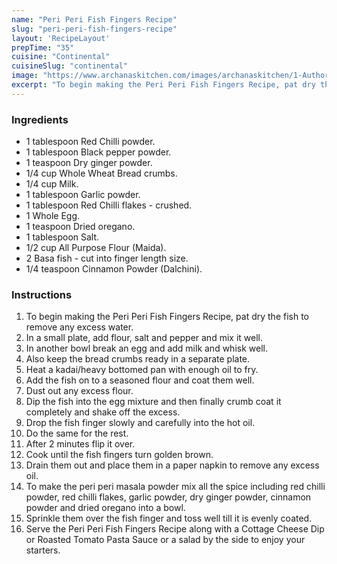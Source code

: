 ---
name: "Peri Peri Fish Fingers Recipe"
slug: "peri-peri-fish-fingers-recipe"
layout: 'RecipeLayout'
prepTime: "35"
cuisine: "Continental"
cuisineSlug: "continental"
image: "https://www.archanaskitchen.com/images/archanaskitchen/1-Author/sibyl-archanaskitchen.com/Peri_Peri_Fish_Fingers_Recipe_.jpg"
excerpt: "To begin making the Peri Peri Fish Fingers Recipe, pat dry the fish to remove any excess water"
---

### Ingredients

- 1 tablespoon Red Chilli powder.
- 1 tablespoon Black pepper powder.
- 1 teaspoon Dry ginger powder.
- 1/4 cup Whole Wheat Bread crumbs.
- 1/4 cup Milk.
- 1 tablespoon Garlic powder.
- 1 tablespoon Red Chilli flakes - crushed.
- 1 Whole Egg.
- 1 teaspoon Dried oregano.
- 1 tablespoon Salt.
- 1/2 cup All Purpose Flour (Maida).
- 2 Basa fish - cut into finger length size.
- 1/4 teaspoon Cinnamon Powder (Dalchini).

### Instructions

1. To begin making the Peri Peri Fish Fingers Recipe, pat dry the fish to remove any excess water.
1. In a small plate, add flour, salt and pepper and mix it well.
1. In another bowl break an egg and add milk and whisk well.
1. Also keep the bread crumbs ready in a separate plate.
1. Heat a kadai/heavy bottomed pan with enough oil to fry.
1. Add the fish on to a seasoned flour and coat them well.
1. Dust out any excess flour.
1. Dip the fish into the egg mixture and then finally crumb coat it completely and shake off the excess.
1. Drop the fish finger slowly and carefully into the hot oil.
1. Do the same for the rest.
1. After 2 minutes flip it over.
1. Cook until the fish fingers turn golden brown.
1. Drain them out and place them in a paper napkin to remove any excess oil.
1. To make the peri peri masala powder mix all the spice including red chilli powder, red chilli flakes, garlic powder, dry ginger powder, cinnamon powder and dried oregano into a bowl.
1. Sprinkle them over the fish finger and toss well till it is evenly coated.
1. Serve the Peri Peri Fish Fingers Recipe along with a Cottage Cheese Dip or Roasted Tomato Pasta Sauce or a salad by the side to enjoy your starters.
